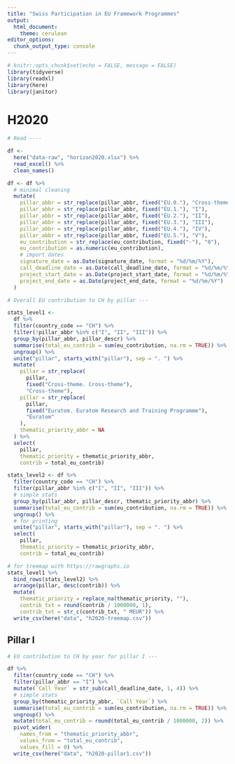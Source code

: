 ```yaml
---
title: "Swiss Participation in EU Framework Programmes"
output: 
  html_document: 
    theme: cerulean
editor_options: 
  chunk_output_type: console
---
```


```r
# knitr::opts_chunk$set(echo = FALSE, message = FALSE)
library(tidyverse)
library(readxl)
library(here)
library(janitor)
```

# H2020

```r

# Read ----

df <-
  here("data-raw", "horizon2020.xlsx") %>%
  read_excel() %>%
  clean_names()

df <- df %>%
  # minimal cleaning
  mutate(
    pillar_abbr = str_replace(pillar_abbr, fixed("EU.0."), "Cross-theme"),
    pillar_abbr = str_replace(pillar_abbr, fixed("EU.1."), "I"),
    pillar_abbr = str_replace(pillar_abbr, fixed("EU.2."), "II"),
    pillar_abbr = str_replace(pillar_abbr, fixed("EU.3."), "III"),
    pillar_abbr = str_replace(pillar_abbr, fixed("EU.4."), "IV"),
    pillar_abbr = str_replace(pillar_abbr, fixed("EU.5."), "V"),
    eu_contribution = str_replace(eu_contribution, fixed("-"), "0"),
    eu_contribution = as.numeric(eu_contribution),
    # import dates
    signature_date = as.Date(signature_date, format = "%d/%m/%Y"),
    call_deadline_date = as.Date(call_deadline_date, format = "%d/%m/%Y"),
    project_start_date = as.Date(project_start_date, format = "%d/%m/%Y"),
    project_end_date = as.Date(project_end_date, format = "%d/%m/%Y")
  )

```


```r

# Overall EU contribution to CH by pillar ---

stats_level1 <-
  df %>%
  filter(country_code == "CH") %>%
  filter(!pillar_abbr %in% c("I", "II", "III")) %>%
  group_by(pillar_abbr, pillar_descr) %>%
  summarise(total_eu_contrib = sum(eu_contribution, na.rm = TRUE)) %>%
  ungroup() %>%
  unite("pillar", starts_with("pillar"), sep = ". ") %>%
  mutate(
    pillar = str_replace(
      pillar,
      fixed("Cross-theme. Cross-theme"),
      "Cross-theme"),
    pillar = str_replace(
      pillar,
      fixed("Euratom. Euratom Research and Training Programme"),
      "Euratom"
    ),
    thematic_priority_abbr = NA
  ) %>%
  select(
    pillar, 
    thematic_priority = thematic_priority_abbr, 
    contrib = total_eu_contrib)

stats_level2 <- df %>%
  filter(country_code == "CH") %>%
  filter(pillar_abbr %in% c("I", "II", "III")) %>%
  # simple stats
  group_by(pillar_abbr, pillar_descr, thematic_priority_abbr) %>%
  summarise(total_eu_contrib = sum(eu_contribution, na.rm = TRUE)) %>%
  ungroup() %>%
  # for printing
  unite("pillar", starts_with("pillar"), sep = ". ") %>%
  select(
    pillar, 
    thematic_priority = thematic_priority_abbr, 
    contrib = total_eu_contrib)

# for treemap with https://rawgraphs.io
stats_level1 %>%
  bind_rows(stats_level2) %>%
  arrange(pillar, desc(contrib)) %>%
  mutate(
    thematic_priority = replace_na(thematic_priority, ""),
    contrib_txt = round(contrib / 1000000, 1),
    contrib_txt = str_c(contrib_txt, " MEUR")) %>%
  write_csv(here("data", "h2020-treemap.csv"))

```

## Pillar I

```r

# EU contribution to CH by year for pillar I ---

df %>%
  filter(country_code == "CH") %>%
  filter(pillar_abbr == "I") %>%
  mutate(`Call Year` = str_sub(call_deadline_date, 1, 4)) %>% 
  # simple stats
  group_by(thematic_priority_abbr, `Call Year`) %>%
  summarise(total_eu_contrib = sum(eu_contribution, na.rm = TRUE)) %>%
  ungroup() %>%
  mutate(total_eu_contrib = round(total_eu_contrib / 1000000, 2)) %>%
  pivot_wider(
    names_from = "thematic_priority_abbr",
    values_from = "total_eu_contrib",
    values_fill = 0) %>%
  write_csv(here("data", "h2020-pillar1.csv"))

```

